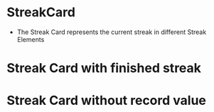 
<Meta title="Achievements/Streak/StreakCard" component={StreakCard} />

# StreakCard

-   The Streak Card represents the current streak in different Streak Elements

<Story name="Streak Card">
    <StreakCard
        streak={17}
        record={27}
        title="Pünktlichkeits-Rekord"
        achievementState={Achievement_State.Active}
        progressDescription="Weiter so, um den Rekord zu erhöhen"
        image={ExampleStreakUnfinished}
        alternativeText="27 day streak"
        actionType={Achievement_Action_Type_Enum.Action}
    />
</Story>

# Streak Card with finished streak

<Story name="Streak Card Finished">
    <StreakCard
        streak={27}
        record={27}
        title="Pünktlichkeits-Rekord"
        achievementState={Achievement_State.Completed}
        progressDescription="Weiter so, um den Rekord zu erhöhen"
        image={ExampleStreakFinished}
        alternativeText="27 day streak"
        actionType={Achievement_Action_Type_Enum.Action}
    />
</Story>

# Streak Card without record value

<Story name="Streak Card Without Record">
    <StreakCard
        streak={27}
        title="Lern-Fair Community Member"
        achievementState={Achievement_State.Active}
        progressDescription="Du bist bereits seit 8 Monaten ein Teil der Lern-Fair Community. Schön, dass du hier bist!"
        image={ExampleStreakFinished}
        alternativeText="27 day streak"
        actionType={Achievement_Action_Type_Enum.Action}
    />
</Story>
